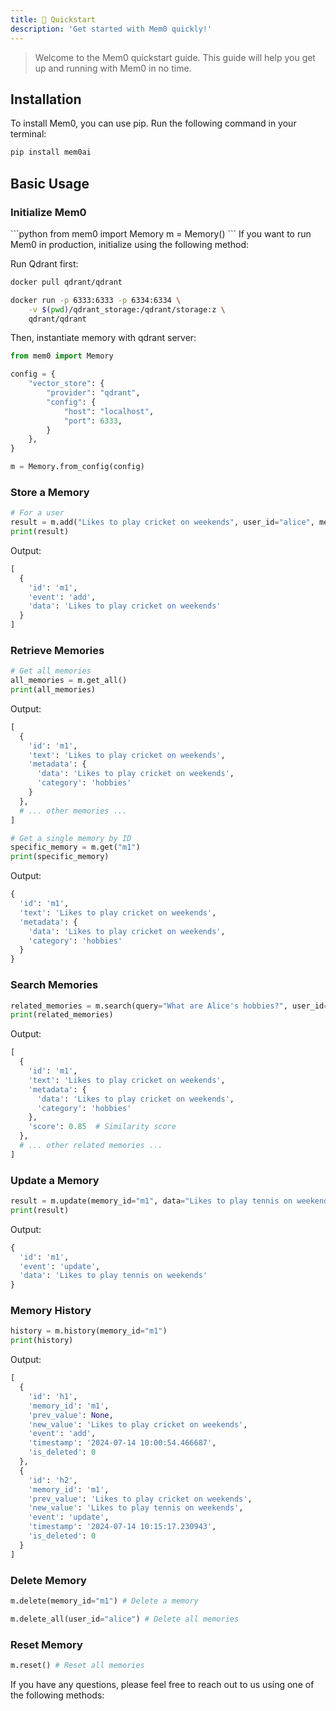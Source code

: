 ```yaml
---
title: 🚀 Quickstart
description: 'Get started with Mem0 quickly!'
---
```


> Welcome to the Mem0 quickstart guide. This guide will help you get up and running with Mem0 in no time.

## Installation

To install Mem0, you can use pip. Run the following command in your terminal:

```bash
pip install mem0ai
```

## Basic Usage

### Initialize Mem0

<Tabs>
  <Tab title="Basic">
```python
from mem0 import Memory
m = Memory()
```
  </Tab>
  <Tab title="Advanced">
If you want to run Mem0 in production, initialize using the following method:

Run Qdrant first:

```bash
docker pull qdrant/qdrant

docker run -p 6333:6333 -p 6334:6334 \
    -v $(pwd)/qdrant_storage:/qdrant/storage:z \
    qdrant/qdrant
```

Then, instantiate memory with qdrant server:

```python
from mem0 import Memory

config = {
    "vector_store": {
        "provider": "qdrant",
        "config": {
            "host": "localhost",
            "port": 6333,
        }
    },
}

m = Memory.from_config(config)
```
  </Tab>
</Tabs>


### Store a Memory

```python
# For a user
result = m.add("Likes to play cricket on weekends", user_id="alice", metadata={"category": "hobbies"})
print(result)
```

Output:
```python
[
  {
    'id': 'm1',
    'event': 'add',
    'data': 'Likes to play cricket on weekends'
  }
]
```

### Retrieve Memories

```python
# Get all memories
all_memories = m.get_all()
print(all_memories)
```

Output:

```python
[
  {
    'id': 'm1',
    'text': 'Likes to play cricket on weekends',
    'metadata': {
      'data': 'Likes to play cricket on weekends',
      'category': 'hobbies'
    }
  },
  # ... other memories ...
]
```

```python
# Get a single memory by ID
specific_memory = m.get("m1")
print(specific_memory)
```

Output:
```python
{
  'id': 'm1',
  'text': 'Likes to play cricket on weekends',
  'metadata': {
    'data': 'Likes to play cricket on weekends',
    'category': 'hobbies'
  }
}
```

### Search Memories

```python
related_memories = m.search(query="What are Alice's hobbies?", user_id="alice")
print(related_memories)
```

Output:

```python
[
  {
    'id': 'm1',
    'text': 'Likes to play cricket on weekends',
    'metadata': {
      'data': 'Likes to play cricket on weekends',
      'category': 'hobbies'
    },
    'score': 0.85  # Similarity score
  },
  # ... other related memories ...
]
```

### Update a Memory

```python
result = m.update(memory_id="m1", data="Likes to play tennis on weekends")
print(result)
```

Output:

```python
{
  'id': 'm1',
  'event': 'update',
  'data': 'Likes to play tennis on weekends'
}
```

### Memory History

```python
history = m.history(memory_id="m1")
print(history)
```
Output:
```python
[
  {
    'id': 'h1',
    'memory_id': 'm1',
    'prev_value': None,
    'new_value': 'Likes to play cricket on weekends',
    'event': 'add',
    'timestamp': '2024-07-14 10:00:54.466687',
    'is_deleted': 0
  },
  {
    'id': 'h2',
    'memory_id': 'm1',
    'prev_value': 'Likes to play cricket on weekends',
    'new_value': 'Likes to play tennis on weekends',
    'event': 'update',
    'timestamp': '2024-07-14 10:15:17.230943',
    'is_deleted': 0
  }
]
```

### Delete Memory

```python
m.delete(memory_id="m1") # Delete a memory

m.delete_all(user_id="alice") # Delete all memories
```

### Reset Memory

```python
m.reset() # Reset all memories
```


If you have any questions, please feel free to reach out to us using one of the following methods:

<Snippet file="get-help.mdx" />
